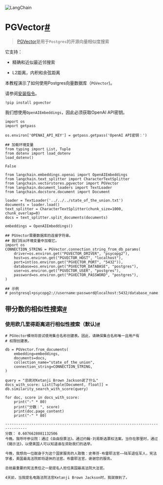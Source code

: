 

<Head>
  <script>
    {
      `(function() {
         var _hmt = _hmt || [];
(function() {
  var hm = document.createElement("script");
  hm.src = "https://hm.baidu.com/hm.js?e60fb290e204e04c5cb6f79b0ac1e697";
  var s = document.getElementsByTagName("script")[0]; 
  s.parentNode.insertBefore(hm, s);
})();
       })();`
    }
  </script>
</Head>

![LangChain](https://pica.zhimg.com/50/v2-56e8bbb52aa271012541c1fe1ceb11a2_r.gif)



PGVector[#](#pgvector "Permalink to this headline")
===================================================

> 
> [PGVector](https://github.com/pgvector/pgvector)是用于`Postgres`的开源向量相似度搜索
> 
> 
> 

它支持：

* 精确和近似最近邻搜索

* L2距离，内积和余弦距离

本教程演示了如何使用Postgres向量数据库（`PGVector`)。

请参阅[安装指令](https://github.com/pgvector/pgvector)。

```
!pip install pgvector

```

我们想使用`OpenAIEmbeddings`，因此必须获取OpenAI API密钥。

```
import os
import getpass

os.environ['OPENAI_API_KEY'] = getpass.getpass('OpenAI API密钥：')

```

```
## 加载环境变量
from typing import List, Tuple
from dotenv import load_dotenv
load_dotenv()

```

```
False

```

```
from langchain.embeddings.openai import OpenAIEmbeddings
from langchain.text_splitter import CharacterTextSplitter
from langchain.vectorstores.pgvector import PGVector
from langchain.document_loaders import TextLoader
from langchain.docstore.document import Document

```

```
loader = TextLoader('../../../state_of_the_union.txt')
documents = loader.load()
text_splitter = CharacterTextSplitter(chunk_size=1000, chunk_overlap=0)
docs = text_splitter.split_documents(documents)

embeddings = OpenAIEmbeddings()

```

```
## PGVector需要数据库的连接字符串。
## 我们将从环境变量中加载它。
import os
CONNECTION_STRING = PGVector.connection_string_from_db_params(
    driver=os.environ.get("PGVECTOR_DRIVER", "psycopg2"),
    host=os.environ.get("PGVECTOR_HOST", "localhost"),
    port=int(os.environ.get("PGVECTOR_PORT", "5432")),
    database=os.environ.get("PGVECTOR_DATABASE", "postgres"),
    user=os.environ.get("PGVECTOR_USER", "postgres"),
    password=os.environ.get("PGVECTOR_PASSWORD", "postgres"),
)

## 示例
# postgresql+psycopg2://username:password@localhost:5432/database_name

```

带分数的相似性搜索[#](#similarity-search-with-score "Permalink to this headline")
-------------------------------------------------------------------------------------------

### 使用欧几里得距离进行相似性搜索（默认)[#](#similarity-search-with-euclidean-distance-default "Permalink to this headline")

```
# PGVector模块将尝试使用集合名称创建表。因此，请确保集合名称唯一且用户有
# 权限创建表。

db = PGVector.from_documents(
    embedding=embeddings,
    documents=docs,
    collection_name="state_of_the_union",
    connection_string=CONNECTION_STRING,
)

query = "总统对Ketanji Brown Jackson说了什么"
docs_with_score: List[Tuple[Document, float]] = db.similarity_search_with_score(query)

```

```
for doc, score in docs_with_score:
    print("-" * 80)
    print("分数：", score)
    print(doc.page_content)
    print("-" * 80)

```

```
--------------------------------------------------------------------------------
分数： 0.6076628081132506
今晚。我呼吁参议院：通过《自由投票法》。通过约翰·刘易斯选票权法案。当你在那里时，通过《揭示法》，以便美国人可以知道谁在资助我们的选举。

今晚，我想向一位献身于为这个国家服务的人致敬：史蒂芬·布雷耶法官——陆军退伍军人，宪法学者，美国最高法院即将退休的法官。布雷耶法官，谢谢您的服务。

总统最重要的宪法责任之一是提名人担任美国最高法院大法官。

4天前，当我提名电路法院法官Ketanji Brown Jackson时，我就做到了。

```